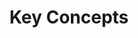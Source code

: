 ---
title: "Key Concepts"
description: "Learn the key concepts of Restate, including services, handlers, and invocations."
icon: "cube"
---